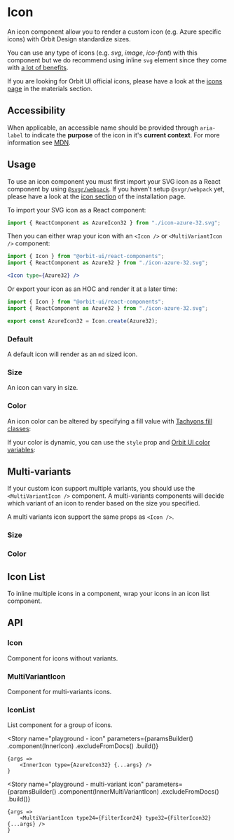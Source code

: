 
<Meta
    title="Components/Icon"
    id="icon"
/>

# Icon

An icon component allow you to render a custom icon (e.g. Azure specific icons) with Orbit Design standardize sizes.

<ComponentInfo
    usage="import { Icon, MultiVariantIcon, IconList } from @react-components"
    githubPath="/packages/react-components/src/icons/src"
/>

You can use any type of icons (e.g. _svg_, _image_, _ico-font_) with this component but we do recommend using inline `svg` element since they come with [a lot of benefits](https://www.jotform.com/blog/why-you-should-embed-svg-inline-98570).

If you are looking for Orbit UI official icons, please have a look at the [icons page](?path=/docs/icon-gallery#gallery) in the materials section.

## Accessibility

When applicable, an accessible name should be provided through `aria-label` to indicate the **purpose** of the icon in it's **current context**. For more information see [MDN](https://developer.mozilla.org/en-US/docs/Web/Accessibility/ARIA/ARIA_Techniques/Using_the_aria-label_attribute).

## Usage

To use an icon component you must first import your SVG icon as a React component by using [`@svgr/webpack`](https://react-svgr.com/docs/getting-started/). If you haven't setup `@svgr/webpack` yet, please have a look at the [icon section](?path=/docs/getting-started-installation--page#icons) of the installation page.

To import your SVG icon as a React component:

```jsx dark
import { ReactComponent as AzureIcon32 } from "./icon-azure-32.svg";
```

Then you can either wrap your icon with an `<Icon />` or `<MultiVariantIcon />` component:

```jsx dark
import { Icon } from "@orbit-ui/react-components";
import { ReactComponent as Azure32 } from "./icon-azure-32.svg";

<Icon type={Azure32} />
```

Or export your icon as an HOC and render it at a later time:

```jsx dark
import { Icon } from "@orbit-ui/react-components";
import { ReactComponent as Azure32 } from "./icon-azure-32.svg";

export const AzureIcon32 = Icon.create(Azure32);
```

<IndexFileUsage />

### Default

A default icon will render as an `md` sized icon.

<Canvas>
    <Story name="default">
        <CheckeredBackground>
            <Icon type={AzureIcon32} />
        </CheckeredBackground>
    </Story>
</Canvas>

### Size

An icon can vary in size.

<Canvas>
    <Story name="size">
        <CheckeredBackground>
            <Inline verticalAlign="end" gap={2}>
                <Icon type={AzureIcon32} size="2xs" />
                <Icon type={AzureIcon32} size="xs" />
                <Icon type={AzureIcon32} size="sm" />
                <Icon type={AzureIcon32} />
                <Icon type={AzureIcon32} size="lg" />
                <Icon type={AzureIcon32} size="xl" />
            </Inline>
        </CheckeredBackground>
    </Story>
</Canvas>

### Color

An icon color can be altered by specifying a fill value with [Tachyons fill classes](?path=/docs/materials-colors--page#tachyons):

<Canvas>
    <Story name="color">
        <CheckeredBackground>
            <Inline verticalAlign="end" gap={2}>
                <Icon type={AzureIcon32} size="lg" className="fill-primary-100" />
                <Icon type={AzureIcon32} size="lg" className="fill-primary-500" />
                <Icon type={AzureIcon32} size="lg" className="fill-primary-900" />
            </Inline>
        </CheckeredBackground>
    </Story>
</Canvas>

If your color is dynamic, you can use the `style` prop and [Orbit UI color variables](?path=/docs/getting-started-foundation--page#colors):

<Canvas>
    <Story name="dynamic-color">
        <CheckeredBackground>
            <Inline verticalAlign="end" gap={2}>
                <Icon type={AzureIcon32} size="lg" style={{ fill: "var(--primary-100)" }} />
                <Icon type={AzureIcon32} size="lg" style={{ fill: "var(--primary-500)" }} />
                <Icon type={AzureIcon32} size="lg" style={{ fill: "var(--primary-900)" }} />
            </Inline>
        </CheckeredBackground>
    </Story>
</Canvas>

## Multi-variants

If your custom icon support multiple variants, you should use the `<MultiVariantIcon />` component. A multi-variants components will decide which variant of an icon to render based on the size you specified.

A multi variants icon support the same props as `<Icon />`.

### Size

<Canvas>
    <Story name="multi-variants size">
        <CheckeredBackground>
            <Inline verticalAlign="end" gap={2}>
                <MultiVariantIcon type24={FilterIcon24} type32={FilterIcon32} size="2xs" />
                <MultiVariantIcon type24={FilterIcon24} type32={FilterIcon32} size="xs" />
                <MultiVariantIcon type24={FilterIcon24} type32={FilterIcon32} size="sm" />
                <MultiVariantIcon type24={FilterIcon24} type32={FilterIcon32} />
                <MultiVariantIcon type24={FilterIcon24} type32={FilterIcon32} size="lg" />
                <MultiVariantIcon type24={FilterIcon24} type32={FilterIcon32} size="xl" />
            </Inline>
        </CheckeredBackground>
    </Story>
</Canvas>

### Color

<Canvas>
    <Story name="multi-variants color">
        <CheckeredBackground>
            <Inline verticalAlign="end" gap={2}>
                <MultiVariantIcon type24={FilterIcon24} type32={FilterIcon32} size="lg" className="fill-primary-100" />
                <MultiVariantIcon type24={FilterIcon24} type32={FilterIcon32} size="lg" className="fill-primary-500" />
                <MultiVariantIcon type24={FilterIcon24} type32={FilterIcon32} size="lg" className="fill-primary-900" />
            </Inline>
        </CheckeredBackground>
    </Story>
</Canvas>

## Icon List

To inline multiple icons in a component, wrap your icons in an icon list component.

<Canvas>
    <Story name="icon list">
        <IconList>
            <Icon type={AzureIcon32} />
            <Icon type={FilterIcon32} />
            <Icon type={AzureIcon32} />
        </IconList>
    </Story>
</Canvas>

## API

### Icon

Component for icons without variants.

<ComponentInfo
    usage="import { Icon } from @react-components"
    compact
/>

<ArgsTable of={InnerIcon} />

### MultiVariantIcon

Component for multi-variants icons.

<ComponentInfo
    usage="import { MultiVariantIcon } from @react-components"
    compact
/>

<ArgsTable of={InnerMultiVariantIcon} />

### IconList

List component for a group of icons.

<ComponentInfo
    usage="import { IconList } from @react-components"
    compact
/>

<ArgsTable of={InnerIconList} />

<Story
    name="playground - icon"
    parameters={paramsBuilder()
        .component(InnerIcon)
        .excludeFromDocs()
        .build()}
>
    {args =>
        <InnerIcon type={AzureIcon32} {...args} />
    }
</Story>

<Story
    name="playground - multi-variant icon"
    parameters={paramsBuilder()
        .component(InnerMultiVariantIcon)
        .excludeFromDocs()
        .build()}
>
    {args =>
        <MultiVariantIcon type24={FilterIcon24} type32={FilterIcon32} {...args} />
    }
</Story>

